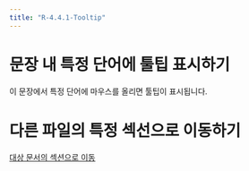 ```yaml
---
title: "R-4.4.1-Tooltip"
---
```


# 문장 내 특정 단어에 툴팁 표시하기

이 문장에서 <span class="text-primary" data-bs-toggle="tooltip" title="여기에 툴팁이 표시됩니다!">특정 단어</span>에 마우스를 올리면 툴팁이 표시됩니다.

# 다른 파일의 특정 섹선으로 이동하기

[대상 문서의 섹션으로 이동](about.qmd#example-section)

